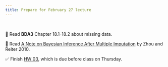 ```yaml
---
title: Prepare for February 27 lecture
---
```


<br>

📖 Read **BDA3** Chapter 18.1-18.2 about missing data.

📖 Read [A Note on Bayesian Inference After Multiple Imputation](pdfs/zhou2020.pdf) by Zhou and Reiter 2010.

✅ Finish [HW 03](https://biostat725-sp25.netlify.app/hw/hw-03), which is due before class on Thursday.
